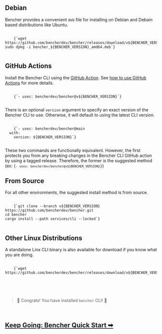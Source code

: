 
## Debian

Bencher provides a convenient `deb` file for installing on Debian
and Debain based distributions like Ubuntu.

<pre>
  <code>
    {`wget https://github.com/bencherdev/bencher/releases/download/v${BENCHER_VERSION}/bencher_${BENCHER_VERSION}_amd64.deb
sudo dpkg -i bencher_${BENCHER_VERSION}_amd64.deb`}
  </code>
</pre>

## GitHub Actions

Install the Bencher CLI using the [GitHub Action](https://github.com/marketplace/actions/bencher-cli).
See [how to use GitHub Actions](https://bencher.dev/docs/how-to/github-actions) for more details.

<pre>
  <code>
    {`- uses: bencherdev/bencher@v${BENCHER_VERSION}`}
  </code>
</pre>

There is an optional `version` argument to specify an exact version of the Bencher CLI to use.
Otherwise, it will default to using the latest CLI version.

<pre>
  <code>
    {`- uses: bencherdev/bencher@main
  with:
    version: ${BENCHER_VERSION}`}
  </code>
</pre>


These two commands are functionally equivalent.
However, the first protects you from any breaking changes in the Bencher CLI GitHub action by using a tagged release.
Therefore, the former is the suggested method (ex: <code>{`- uses: bencherdev/bencher@v${BENCHER_VERSION}`}</code>)

## From Source

For all other environments, the suggested install method is from source.

<pre>
  <code>
    {`git clone --branch v${BENCHER_VERSION} https://github.com/bencherdev/bencher.git
cd bencher
cargo install --path services/cli --locked`}
  </code>
</pre>

## Other Linux Distributions

A standalone Linx CLI binary is also available for download
if you know what you are doing.

<pre>
  <code>
    {`wget https://github.com/bencherdev/bencher/releases/download/v${BENCHER_VERSION}/bencher`}
  </code>
</pre>

<br/>
<br/>

> 🐰 Congrats! You have installed <code>bencher</code> CLI! 🎉

<br/>

<h2><a href="/docs/tutorial/quick-start">Keep Going: Bencher Quick Start ➡</a></h2>
